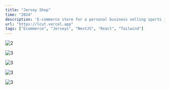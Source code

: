 ```yaml
---
title: "Jersey Shop"
time: "2024"
description: 'E-commerce store for a personal business selling sports jerseys and other sports-related items, allows purchasing through stripe and facilitates the visualization of inventory using categories, in addition to allowing me to manage all products through a dashboard'
url: "https://lcut.vercel.app"
tags: ["Ecommerce", "Jerseys", "NextJS", "React", "Tailwind"]
---
```


<Image 
  src="/projects/jersey-shop/landing.webp"
  alt="2"
  width={3062}
  height={2042}
  caption="Landing page."
/>

<Image 
  src="/projects/jersey-shop/products.webp"
  alt="3"
  width={2267}
  height={1280}
  caption="View of all products avaliables."
/>

<Image 
  src="/projects/jersey-shop/detail.webp"
  alt="3"
  width={2267}
  height={1280}
  caption="View of a detail of a product."
/>

<Image 
  src="/projects/jersey-shop/preview.webp"
  alt="3"
  width={2267}
  height={1280}
  caption="Preview of the product using interceptin routes of NextJS."
/>

<Image 
  src="/projects/jersey-shop/login.webp"
  alt="3"
  width={2267}
  height={1280}
  caption="Login page, allow to login with google."
/>
